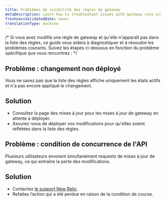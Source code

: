 ```yaml
---
title: Problèmes de visibilité des règles de gateway
metaDescription: Learn how to troubleshoot issues with gateway rule visibility.
freshnessValidatedDate: never
translationType: machine
---
```


/\* Si vous avez modifié une règle de gateway et qu&apos;elle n&apos;apparaît pas dans la liste des règles, ce guide vous aidera à diagnostiquer et à résoudre les problèmes courants. Suivez les étapes ci-dessous en fonction du problème spécifique que vous rencontrez : \*/

## Problème : changement non déployé

Vous ne savez pas que la liste des règles affiche uniquement les états actifs et n&apos;a pas encore appliqué le changement.

## Solution

* Consultez la page des mises à jour pour les mises à jour de gateway en attente à déployer.
* Assurez-vous de déployer vos modifications pour qu&apos;elles soient reflétées dans la liste des règles.

## Problème : condition de concurrence de l&apos;API

Plusieurs utilisateurs envoient simultanément requests de mises à jour de gateway, ce qui entraîne la perte des modifications.

## Solution

* Contactez [le support New Relic](https://support.newrelic.com).
* Refaites l’action qui a été perdue en raison de la condition de course.